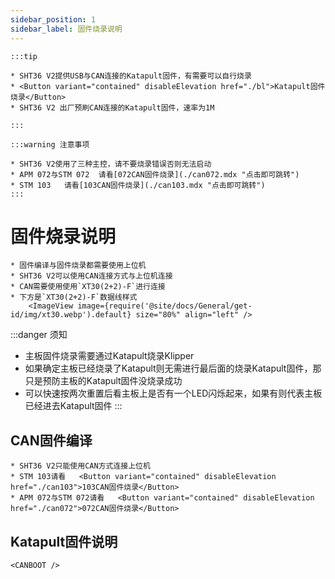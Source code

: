 ```yaml
---
sidebar_position: 1
sidebar_label: 固件烧录说明
---
```







    :::tip

    * SHT36 V2提供USB与CAN连接的Katapult固件，有需要可以自行烧录
    * <Button variant="contained" disableElevation href="./bl">Katapult固件烧录</Button>
    * SHT36 V2 出厂预刷CAN连接的Katapult固件，速率为1M

    :::

    :::warning 注意事项

    * SHT36 V2使用了三种主控，请不要烧录错误否则无法启动
    * APM 072与STM 072  请看[072CAN固件烧录](./can072.mdx "点击即可跳转")
    * STM 103   请看[103CAN固件烧录](./can103.mdx "点击即可跳转")
    :::


# 固件烧录说明

    * 固件编译与固件烧录都需要使用上位机
    * SHT36 V2可以使用CAN连接方式与上位机连接
    * CAN需要使用使用`XT30(2+2)-F`进行连接
    * 下方是`XT30(2+2)-F`数据线样式
        <ImageView image={require('@site/docs/General/get-id/img/xt30.webp').default} size="80%" align="left" />

:::danger 须知
* 主板固件烧录需要通过Katapult烧录Klipper
* 如果确定主板已经烧录了Katapult则无需进行最后面的烧录Katapult固件，那只是预防主板的Katapult固件没烧录成功
* 可以快速按两次重置后看主板上是否有一个LED闪烁起来，如果有则代表主板已经进去Katapult固件
:::

## CAN固件编译

    * SHT36 V2只能使用CAN方式连接上位机
    * STM 103请看   <Button variant="contained" disableElevation href="./can103">103CAN固件烧录</Button>
    * APM 072与STM 072请看   <Button variant="contained" disableElevation href="./can072">072CAN固件烧录</Button>

## Katapult固件说明
    
    <CANBOOT />